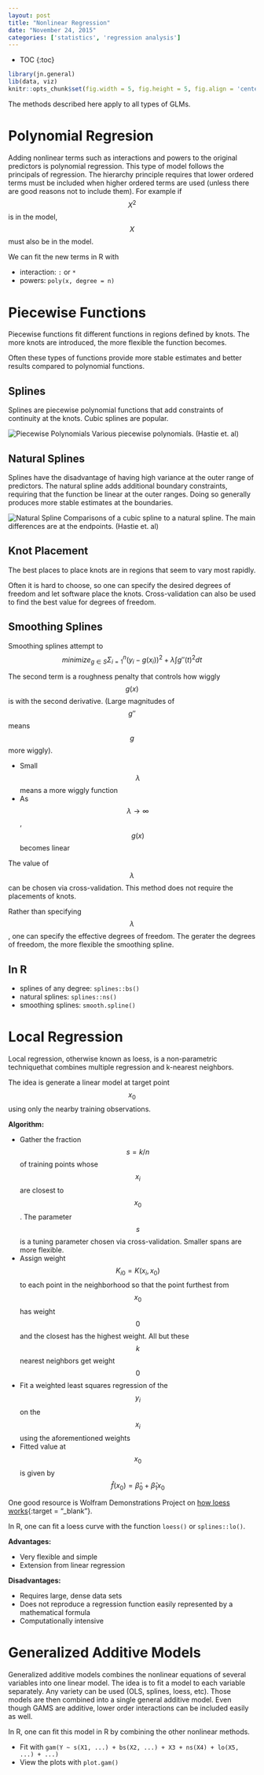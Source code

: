 ```yaml
---
layout: post
title: "Nonlinear Regression"
date: "November 24, 2015"
categories: ['statistics', 'regression analysis']
---
```


* TOC
{:toc}

```r
library(jn.general)
lib(data, viz)
knitr::opts_chunk$set(fig.width = 5, fig.height = 5, fig.align = 'center')
```

The methods described here apply to all types of GLMs. 

# Polynomial Regresion
Adding nonlinear terms such as interactions and powers to the original predictors is polynomial regression. This type of model follows the principals of  regression. The hierarchy principle requires that lower ordered terms must be included when higher ordered terms are used (unless there are good reasons not to include them). For example if $$X^2$$ is in the model, $$X$$ must also be in the model. 

We can fit the new terms in R with

* interaction: `:` or `*`
* powers: `poly(x, degree = n)`

# Piecewise Functions
Piecewise functions fit different functions in regions defined by knots. The more knots are introduced, the more flexible the function becomes. 

Often these types of functions provide more stable estimates and better results compared to polynomial functions. 

## Splines
Splines are piecewise polynomial functions that add constraints of continuity at the knots. Cubic splines are popular.

![Piecewise Polynomials](http://jnguyen92.github.io/nhuyhoa/figure/images/piecewise_and_splines.png)
Various piecewise polynomials. (Hastie et. al)

## Natural Splines 
Splines have the disadvantage of having high variance at the outer range of predictors. The natural spline adds additional boundary constraints, requiring that the function be linear at the outer ranges. Doing so generally produces more stable estimates at the boundaries. 

![Natural Spline](http://jnguyen92.github.io/nhuyhoa/figure/images/natural_spline.png)
Comparisons of a cubic spline to a natural spline. The main differences are at the endpoints. (Hastie et. al)

## Knot Placement
The best places to place knots are in regions that seem to vary most rapidly. 

Often it is hard to choose, so one can specify the desired degrees of freedom and let software place the knots. Cross-validation can also be used to find the best value for degrees of freedom. 

## Smoothing Splines
Smoothing splines attempt to
$$minimize_{g \in S} \Sigma^n_{i = 1} (y_i - g(x_i))^2 + \lambda \int g''(t)^2dt$$

The second term is a roughness penalty that controls how wiggly $$g(x)$$ is with the second derivative. (Large magnitudes of $$g''$$ means $$g$$ more wiggly).

* Small $$\lambda$$ means a more wiggly function
* As $$\lambda \rightarrow \infty$$, $$g(x)$$ becomes linear

The value of $$\lambda$$ can be chosen via cross-validation. This method does not require the placements of knots.

Rather than specifying $$\lambda$$, one can specify the effective degrees of freedom. The gerater the degrees of freedom, the more flexible the smoothing spline. 

## In R

* splines of any degree: `splines::bs()`
* natural splines: `splines::ns()`
* smoothing splines: `smooth.spline()`

# Local Regression
Local regression, otherwise known as loess, is a non-parametric techniquethat combines multiple regression and k-nearest neighbors. 

The idea is generate a linear model at target point $$x_0$$ using only the nearby training observations. 

**Algorithm:**

* Gather the fraction $$s = k/n$$ of training points whose $$x_i$$ are closest to $$x_0$$. The parameter $$s$$ is a tuning parameter chosen via cross-validation. Smaller spans are more flexible. 
* Assign weight $$K_{i0} = K(x_i, x_0)$$ to each point in the neighborhood so that the point furthest from $$x_0$$ has weight $$0$$ and the closest has the highest weight. All but these $$k$$ nearest neighbors get weight $$0$$
* Fit a weighted least squares regression of the $$y_i$$ on the $$x_i$$ using the aforementioned weights
* Fitted value at $$x_0$$ is given by $$\hat{f}(x_0) = \hat{\beta}_0 + \hat{\beta}_1 x_0$$

One good resource is Wolfram Demonstrations Project on [how loess works][loess_link]{:target = "_blank"}.

In R, one can fit a loess curve with the function `loess()` or `splines::lo()`.

**Advantages:**

* Very flexible and simple
* Extension from linear regression

**Disadvantages:**

* Requires large, dense data sets
* Does not reproduce a regression function easily represented by a mathematical formula
* Computationally intensive

# Generalized Additive Models
Generalized additive models combines the nonlinear equations of several variables into one linear model. The idea is to fit a model to each variable separately. Any variety can be used (OLS, splines, loess, etc). Those models are then combined into a single general additive model. Even though GAMS are additive, lower order interactions can be included easily as well. 

In R, one can fit this model in R by combining the other nonlinear methods. 

* Fit with `gam(Y ~ s(X1, ...) + bs(X2, ...) + X3 + ns(X4) + lo(X5, ...) + ...)`
* View the plots with `plot.gam()`

[loess_link]: http://demonstrations.wolfram.com/HowLoessWorks/